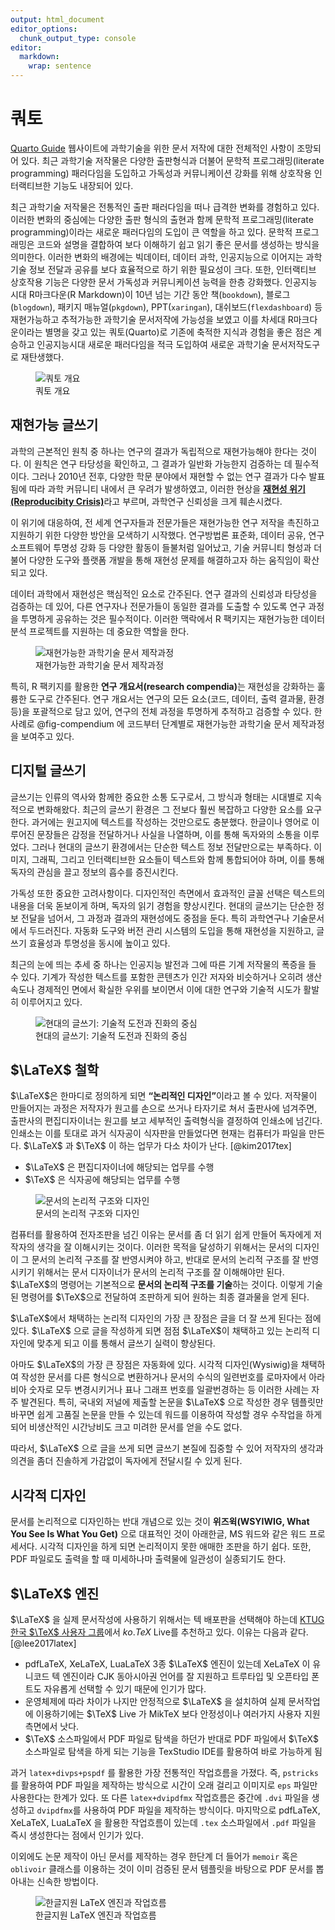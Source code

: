```yaml
---
output: html_document
editor_options: 
  chunk_output_type: console
editor: 
  markdown: 
    wrap: sentence
---
```


# 쿼토

[Quarto Guide](https://quarto.org/docs/guide/) 웹사이트에 과학기술을 위한 문서 저작에 대한 전체적인 사항이 조망되어 있다. 최근 과학기술 저작물은 다양한 출판형식과 더불어 문학적 프로그래밍(literate programming) 패러다임을 도입하고 가독성과 커뮤니케이션 강화를 위해 상호작용 인터랙티브한 기능도 내장되어 있다.

최근 과학기술 저작물은 전통적인 출판 패러다임을 떠나 급격한 변화를 경험하고 있다. 이러한 변화의 중심에는 다양한 출판 형식의 출현과 함께 문학적 프로그래밍(literate programming)이라는 새로운 패러다임의 도입이 큰 역할을 하고 있다. 문학적 프로그래밍은 코드와 설명을 결합하여 보다 이해하기 쉽고 읽기 좋은 문서를 생성하는 방식을 의미한다. 이러한 변화의 배경에는 빅데이터, 데이터 과학, 인공지능으로 이어지는 과학기술 정보 전달과 공유를 보다 효율적으로 하기 위한 필요성이 크다. 또한, 인터랙티브 상호작용 기능은 다양한 문서 가독성과 커뮤니케이션 능력을 한층 강화했다. 
인공지능 시대 R마크다운(R Markdown)이 10년 넘는 기간 동안 책(`bookdown`), 블로그(`blogdown`), 패키지 매뉴얼(`pkgdown`), PPT(`xaringan`), 대쉬보드(`flexdashboard`) 등 재현가능하고 추적가능한 과학기술 문서저작에 가능성을 보였고 이를 차세대 R마크다운이라는 별명을 갖고 있는 쿼토(Quarto)로 기존에 축적한 
지식과 경험을 좋은 점은 계승하고 인공지능시대 새로운 패러다임을 적극 도입하여 새로운 과학기술 문서저작도구로 재탄생했다.


![쿼토 개요](images/birds-eye-view.png)

## 재현가능 글쓰기

과학의 근본적인 원칙 중 하나는 연구의 결과가 독립적으로 재현가능해야 한다는 것이다. 
이 원칙은 연구 타당성을 확인하고, 그 결과가 일반화 가능한지 검증하는 데 필수적이다. 그러나 2010년 전후, 다양한 학문 분야에서 재현할 수 없는 연구 결과가 다수 발표됨에 따라 과학 커뮤니티 내에서 큰 우려가 발생하였고, 이러한 현상을 [**재현성 위기(Reproducibity Crisis)**](https://ko.wikipedia.org/wiki/%EC%9E%AC%ED%98%84%EC%84%B1_%EC%9C%84%EA%B8%B0)라고 부르며, 과학연구 신뢰성을 크게 훼손시켰다.

이 위기에 대응하여, 전 세계 연구자들과 전문가들은 재현가능한 연구 저작을 촉진하고 지원하기 위한 다양한 방안을 모색하기 시작했다. 연구방법론 표준화, 데이터 공유, 연구 소프트웨어 투명성 강화 등 다양한 활동이 들불처럼 일어났고, 기술 커뮤니티 형성과 더불어 다양한 도구와 플랫폼 개발을 통해 재현성 문제를 해결하고자 하는 움직임이 확산되고 있다.

데이터 과학에서 재현성은 핵심적인 요소로 간주된다. 연구 결과의 신뢰성과 타당성을 검증하는 데 있어, 다른 연구자나 전문가들이 동일한 결과를 도출할 수 있도록 연구 과정을 투명하게 공유하는 것은 필수적이다. 이러한 맥락에서 R 팩키지는 재현가능한 데이터 분석 프로젝트를 지원하는 데 중요한 역할을 한다.

![재현가능한 과학기술 문서 제작과정](images/compendium-rr.png){#fig-compendium}

특히, R 팩키지를 활용한 **연구 개요서(research compendia)**는 재현성을 강화하는 훌륭한 도구로 간주된다. 연구 개요서는 연구의 모든 요소(코드, 데이터, 출력 결과물, 환경 등)을 포괄적으로 담고 있어, 연구의 전체 과정을 투명하게 추적하고 검증할 수 있다.  한 사례로 @fig-compendium 에 코드부터 단계별로 재현가능한 과학기술 문서 제작과정을 보여주고 있다. 


## 디지털 글쓰기

글쓰기는 인류의 역사와 함께한 중요한 소통 도구로서, 그 방식과 형태는 시대별로 지속적으로 변화해왔다. 최근의 글쓰기 환경은 그 전보다 훨씬 복잡하고 다양한 요소를 요구한다. 과거에는 원고지에 텍스트를 작성하는 것만으로도 충분했다. 한글이나 영어로 이루어진 문장들은 감정을 전달하거나 사실을 나열하며, 이를 통해 독자와의 소통을 이루었다. 그러나 현대의 글쓰기 환경에서는 단순한 텍스트 정보 전달만으로는 부족하다. 이미지, 그래픽, 그리고 인터랙티브한 요소들이 텍스트와 함께 통합되어야 하며, 이를 통해 독자의 관심을 끌고 정보의 흡수를 증진시킨다.

가독성 또한 중요한 고려사항이다. 디자인적인 측면에서 효과적인 글꼴 선택은 텍스트의 내용을 더욱 돋보이게 하며, 독자의 읽기 경험을 향상시킨다. 현대의 글쓰기는 단순한 정보 전달을 넘어서, 그 과정과 결과의 재현성에도 중점을 둔다. 특히 과학연구나 기술문서에서 두드러진다. 자동화 도구와 버전 관리 시스템의 도입을 통해 재현성을 지원하고, 글쓰기 효율성과 투명성을 동시에 높이고 있다.

최근의 눈에 띄는 추세 중 하나는 인공지능 발전과 그에 따른 기계 저작물의 폭증을 들 수 있다. 기계가 작성한 텍스트를 포함한 콘텐츠가 인간 저자와 비슷하거나 오히려 생산 속도나 경제적인 면에서 확실한 우위를 보이면서 이에 대한 연구와 기술적 시도가 활발히 이루어지고 있다.

![현대의 글쓰기: 기술적 도전과 진화의 중심](images/wyswyg_ai.jpg)

## $\LaTeX$ 철학  {#latex-philosophy}

$\LaTeX$은 한마디로 정의하게 되면 **"논리적인 디자인"**이라고 볼 수 있다. 저작물이 만들어지는 과정은 저작자가 원고를 손으로 쓰거나 타자기로 쳐서 출판사에 넘겨주면, 출판사의 편집디자이너는 원고를 보고 세부적인 출력형식을 결정하여 인쇄소에 넘긴다. 인쇄소는 이를 토대로 과거 식자공이 식자판을 만들었다면 현재는 컴퓨터가 파일을 만든다. $\LaTeX$ 과 $\TeX$ 이 하는 업무가 다소 차이가 난다. [@kim2017tex]


- $\LaTeX$ 은 편집디자이너에 해당되는 업무를 수행
- $\TeX$ 은 식자공에 해당되는 업무를 수행

![문서의 논리적 구조와 디자인](images/document-logical-design.png)

컴퓨터를 활용하여 전자조판을 넘긴 이유는 문서를 좀 더 읽기 쉽게 만들어 독자에게 저작자의 생각을 잘 이해시키는 것이다. 이러한 목적을 달성하기 위해서는 문서의 디자인이 그 문서의 논리적 구조를 잘 반영시켜야 하고, 반대로 문서의 논리적 구조를 잘 반영시키기 위해서는 문서 디자이너가 문서의 논리적 구조를 잘 이해해야만 된다. $\LaTeX$의 명령어는 기본적으로 **문서의 논리적 구조를 기술**하는 것이다. 이렇게 기술된 명령어를 $\TeX$으로 전달하여 조판하게 되어 원하는 최종 결과물을 얻게 된다.

$\LaTeX$에서 채택하는 논리적 디자인의 가장 큰 장점은 글을 더 잘 쓰게 된다는 점에 있다. $\LaTeX$ 으로 글을 작성하게 되면 점점 $\LaTeX$이 채택하고 있는 논리적 디자인에 맞추게 되고 이를 통해서 글쓰기 실력이 향상된다.

아마도 $\LaTeX$의 가장 큰 장점은 자동화에 있다. 시각적 디자인(Wysiwig)을 채택하여 작성한 문서를 다른 형식으로 변환하거나 문서의 수식의 일련번호를 로마자에서 아라비아 숫자로 모두 변경시키거나 표나 그래프 번호를 일괄번경하는 등 이러한 사례는 자주 발견된다. 특히, 국내외 저널에 제출할 논문을 $\LaTeX$ 으로 작성한 경우 템플릿만 바꾸면 쉽게 고품질 논문을 만들 수 있는데 워드를 이용하여 작성할 경우 수작업을 하게 되어 비생산적인 시간낭비도 크고 미려한 문서를 얻을 수도 없다.

따라서, $\LaTeX$ 으로 글을 쓰게 되면 글쓰기 본질에 집중할 수 있어 저작자의 생각과 의견을 좀더 진솔하게 가감없이 독자에게 전달시킬 수 있게 된다.

## 시각적 디자인 {#wysiwyg}

문서를 논리적으로 디자인하는 반대 개념으로 있는 것이 **위즈윅(WSYIWIG, What You See Is What You Get)** 으로 대표적인 것이 아래한글, MS 워드와 같은 워드 프로세서다. 시각적 디자인을 하게 되면 논리적이지 못한 애매한 조판을 하기 쉽다. 또한, PDF 파일로도 출력을 할 때 미세하나마 출력물에 일관성이 실종되기도 한다.


## $\LaTeX$ 엔진  {#latex-engine}

$\LaTeX$ 을 실제 문서작성에 사용하기 위해서는 텍 배포판을 선택해야 하는데 [KTUG 한국 $\TeX$ 사용자 그룹](http://www.ktug.org/)에서 $ko.TeX$ Live를 추천하고 있다. 이유는 다음과 같다. [@lee2017latex]


- pdfLaTeX, XeLaTeX, LuaLaTeX 3종 $\LaTeX$ 엔진이 있는데 XeLaTeX 이 유니코드 텍 엔진이라 CJK 동아시아권 언어를 잘 지원하고 트루타입 및 오픈타입 폰트도 자유롭게 선택할 수 있기 때문에 인기가 많다.
- 운영체제에 따라 차이가 나지만 안정적으로 $\LaTeX$ 을 설치하여 실제 문서작업에 이용하기에는 $\TeX$ Live 가 MikTeX 보다 안정성이나 여러가지 사용자 지원 측면에서 낫다.
- $\TeX$ 소스파일에서 PDF 파일로 탐색을 하던가 반대로 PDF 파일에서 $\TeX$ 소스파일로 탐색을 하게 되는 기능을 TexStudio IDE를 활용하여 바로 가능하게 됨

과거 `latex+divps+pspdf` 를 활용한 가장 전통적인 작업흐름을 가졌다. 즉, `pstricks`를 활용하여 PDF 파일을 제작하는 방식으로 시간이 오래 걸리고 이미지로 `eps` 파일만 사용한다는 한계가 있다. 또 다른 `latex+dvipdfmx` 작업흐름은 중간에 `.dvi` 파일을 생성하고 `dvipdfmx`를 사용하여 PDF 파일을 제작하는 방식이다. 마지막으로 pdfLaTeX, XeLaTeX, LuaLaTeX 을 활용한 작업흐름이 있는데 `.tex` 소스파일에서 `.pdf` 파일을 즉시 생성한다는 점에서 인기가 있다.

이외에도 논문 제작이 아닌 문서를 제작하는 경우 한단계 더 들어가 `memoir` 혹은 `oblivoir` 클래스를 이용하는 것이 이미 검증된 문서 템플릿을 바탕으로 PDF 문서를 뽑아내는 신속한 방법이다.

![한글지원 LaTeX 엔진과 작업흐름](images/tex-engines.png)








